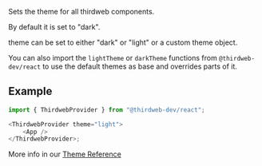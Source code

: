 Sets the theme for all thirdweb components.

By default it is set to "dark".

theme can be set to either "dark" or "light" or a custom theme object.

You can also import the `lightTheme` or `darkTheme` functions from `@thirdweb-dev/react` to use the default themes as base and overrides parts of it.

## Example

```javascript
import { ThirdwebProvider } from "@thirdweb-dev/react";

<ThirdwebProvider theme="light">
	<App />
</ThirdwebProvider>;
```

More info in our [Theme Reference](/references/react/ThirdwebProviderProps#theme)
